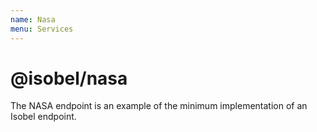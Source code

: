 ```yaml
---
name: Nasa
menu: Services
---
```


# @isobel/nasa

The NASA endpoint is an example of the minimum implementation of an Isobel endpoint.
